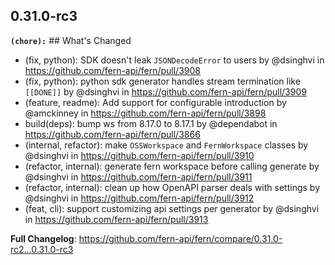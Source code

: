 ## 0.31.0-rc3
**`(chore):`** ## What's Changed
* (fix, python): SDK doesn't leak `JSONDecodeError` to users by @dsinghvi in https://github.com/fern-api/fern/pull/3908
* (fix, python): python sdk generator handles stream termination like `[[DONE]]` by @dsinghvi in https://github.com/fern-api/fern/pull/3909
* (feature, readme): Add support for configurable introduction by @amckinney in https://github.com/fern-api/fern/pull/3898
* build(deps): bump ws from 8.17.0 to 8.17.1 by @dependabot in https://github.com/fern-api/fern/pull/3866
* (internal, refactor): make `OSSWorkspace` and `FernWorkspace` classes by @dsinghvi in https://github.com/fern-api/fern/pull/3910
* (refactor, internal): generate fern workspace before calling generate by @dsinghvi in https://github.com/fern-api/fern/pull/3911
* (refactor, internal): clean up how OpenAPI parser deals with settings by @dsinghvi in https://github.com/fern-api/fern/pull/3912
* (feat, cli): support customizing api settings per generator by @dsinghvi in https://github.com/fern-api/fern/pull/3913


**Full Changelog**: https://github.com/fern-api/fern/compare/0.31.0-rc2...0.31.0-rc3

